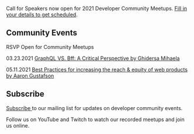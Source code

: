 
<Card>

<Text my={20}>Call for Speakers now open for 2021 Developer Community Meetups. <a href="https://forms.gle/25rCPEE6WwsjMQSs7" target="_blank" rel="noopener noreferrer">Fill in your details to get scheduled</a>.</Text>

## Community Events

RSVP Open for Community Meetups 

<Text my={20}>03.23.2021  <a href="https://www.eventbrite.com/e/javascript-and-friends-online-meetup-tickets-143182961091" target="_blank" rel="noopener noreferrer">GraphQL VS. Bff: A Critical Perspective by Ghidersa Mihaela</a></Text>

<Text my={20}>05.11.2021  <a href="https://www.eventbrite.com/e/javascript-and-friends-online-meetup-tickets-147179655311" target="_blank" rel="noopener noreferrer">Best Practices for increasing the reach & equity of web products by Aaron Gustafson </a></Text>

## Subscribe

<a href="http://eepurl.com/gubqeb" target="_blank" rel="noopener noreferrer">Subscribe </a>to our mailing list for updates on developer community events. 

Follow us on YouTube and Twitch to watch our recorded meetups and join us online.

</Card>

